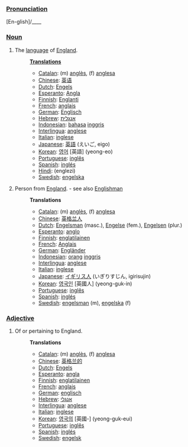===[[Pronunciation]]===
[En-glish]/____

===[[Noun]]===
# The [[language]] of [[w:England|England]].
#:'''[[Translation]]s'''
#:*[[Catalan]]: (m) [[anglès]], (f) [[anglesa]]
#:*[[Chinese]]: [[英语]]
#:*[[Dutch]]: [[Engels]]
#:*[[Esperanto]]: [[Angla]]
#:*[[Finnish]]: [[Englanti]]
#:*[[French]]: [[anglais]]
#:*[[German]]: [[Englisch]]
#:*[[Hebrew]]: [[אנגלית]]
#:*[[Indonesian]]: [[bahasa]] [[inggris]]
#:*[[Interlingua]]: [[anglese]]
#:*[[Italian]]: [[inglese]]
#:*[[Japanese]]: [[英語]] (えいご, eigo)
#:*[[Korean]]: [[영어]] [英語] (yeong-eo)
#:*[[Portuguese]]: [[inglês]]
#:*[[Spanish]]: [[inglés]]
#:*[[Hindi]]: [[]] (englezi)
#:*[[Swedish]]: [[engelska]]
# Person from [[England]]. - see also [[Englishman]]
#:'''Translations'''
#:*[[Catalan]]: (m) [[anglès]], (f) [[anglesa]]
#:*[[Chinese]]: [[英格兰人]]
#:*[[Dutch]]: [[Engelsman]] (masc.), [[Engelse]] (fem.), [[Engelsen]] (plur.)
#:*[[Esperanto]]: [[anglo]]
#:*[[Finnish]]: [[englatilainen]]
#:*[[French]]: [[Anglais]]
#:*[[German]]: [[Engländer]] 
#:*[[Indonesian]]: [[orang]] [[inggris]]
#:*[[Interlingua]]: [[anglese]]
#:*[[Italian]]: [[inglese]]
#:*[[Japanese]]: [[イギリス人]] (いぎりすじん, igirisujin)
#:*[[Korean]]: [[영국인]] [英國人] (yeong-guk-in)
#:*[[Portuguese]]: [[inglês]]
#:*[[Spanish]]: [[inglés]]
#:*[[Swedish]]: [[engelsman]] (m), [[engelska]] (f)
===[[Adjective]]===
# Of or pertaining to England.
#:'''Translations'''
#:*[[Catalan]]: (m) [[anglès]], (f) [[anglesa]]
#:*[[Chinese]]: [[英格兰的]]
#:*[[Dutch]]: [[Engels]]
#:*[[Esperanto]]: [[angla]]
#:*[[Finnish]]: [[englatilainen]]
#:*[[French]]: [[anglais]]
#:*[[German]]: [[englisch]]
#:*[[Hebrew]]: [[אנגלי]]
#:*[[Interlingua]]: [[anglese]]
#:*[[Italian]]: [[inglese]]
#:*[[Korean]]: [[영국의]] [英國-] (yeong-guk-eui)
#:*[[Portuguese]]: [[inglês]]
#:*[[Spanish]]: [[inglés]]
#:*[[Swedish]]: [[engelsk]]